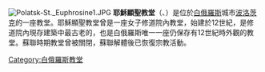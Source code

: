{{expand|time=2015-12-22T08:58:21+00:00}}
{{unreferenced|time=2015-12-22T08:58:21+00:00}}
[[File:Polatsk-St._Euphrosine1.JPG|thumb]]
'''耶穌顯聖教堂'''（{{lang-be|Спаса-Праабражэнская царква}}、{{lang-ru|Спасо-Преображенский храм}}）是位於[[白俄羅斯|白俄羅斯]]城市[[波洛茨克|波洛茨克]]的一座教堂。耶穌顯聖教堂曾是一座女子修道院內教堂，始建於12世紀，是修道院內現存建築中最古老的，也是白俄羅斯唯一一座仍保存有12世紀時外觀的教堂。蘇聯時期教堂曾被關閉，蘇聯解體後已恢復宗教活動。
[[Category:白俄羅斯教堂|Category:白俄羅斯教堂]]
{{coord|display=title|55|30|14.74|N|28|46|50.81|E|type:landmark_region:BY}}